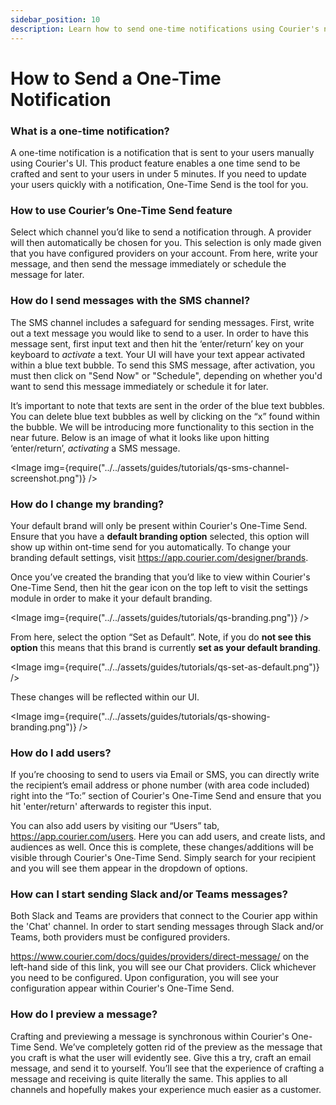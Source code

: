 ```yaml
---
sidebar_position: 10
description: Learn how to send one-time notifications using Courier's new UI.
---
```



# How to Send a One-Time Notification

### What is a one-time notification?

A one-time notification is a notification that is sent to your users manually using Courier's UI. This product feature enables a one time send to be crafted and sent to your users in under 5 minutes.
If you need to update your users quickly with a notification, One-Time Send is the tool for you. 

### How to use Courier’s One-Time Send feature

Select which channel you’d like to send a notification through. A provider will then automatically be chosen for you. This
selection is only made given that you have configured providers on your account. From here, write your message, and then send the message immediately or schedule the message for later.

### How do I send messages with the SMS channel?

The SMS channel includes a safeguard for sending messages. First, write out a text message you would like to send to a user. In order to have this message sent, first input text and then hit the 
‘enter/return’ key on your keyboard to *activate* a text. Your UI will have your text appear activated within a blue text bubble. To send this SMS message, after activation, you must then click on
"Send Now" or "Schedule", depending on whether you'd want to send this message immediately or schedule it for later.

It’s important to note that texts are sent in the order of the blue text bubbles. You can delete blue text bubbles as well by clicking on the “x” found within the bubble. We will be 
introducing more functionality to this section in the near future. Below is an image of what it looks like upon hitting ‘enter/return’, *activating* a SMS message.

<Image
  img={require("../../assets/guides/tutorials/qs-sms-channel-screenshot.png")}
/>

### How do I change my branding?

Your default brand will only be present within Courier's One-Time Send. Ensure that you have a **default branding option** selected, this option will show up within ont-time send for you automatically. To change your branding default settings, visit https://app.courier.com/designer/brands. 

Once you’ve created the branding that you’d like to view within Courier's One-Time Send, then hit the gear icon on the top left to visit the settings module in order to make it your default branding.

<Image
  img={require("../../assets/guides/tutorials/qs-branding.png")}
/>

From here, select the option “Set as Default”. Note, if you do **not see this option** this means that this brand is currently **set as your default branding**.


<Image
  img={require("../../assets/guides/tutorials/qs-set-as-default.png")}
/>

These changes will be reflected within our UI. 

<Image
  img={require("../../assets/guides/tutorials/qs-showing-branding.png")}
/>

### How do I add users?

If you’re choosing to send to users via Email or SMS, you can directly write the recipient’s email address or phone number (with area code included) right into the “To:” section of Courier's One-Time Send and 
ensure that you hit 'enter/return' afterwards to register this input.

You can also add users by visiting our “Users” tab, https://app.courier.com/users. Here you can add users, and create lists, and audiences as well. Once this is complete, these changes/additions
will be visible through Courier's One-Time Send. Simply search for your recipient and you will see them appear in the dropdown of options.

### How can I start sending Slack and/or Teams messages?

Both Slack and Teams are providers that connect to the Courier app within the 'Chat' channel. In order to start sending messages through Slack and/or Teams, both providers must 
be configured providers. 

https://www.courier.com/docs/guides/providers/direct-message/ on the left-hand side of this link, you will see our Chat providers. Click whichever you need to be configured. Upon configuration, you
will see your configuration appear within Courier's One-Time Send. 


### How do I preview a message?

Crafting and previewing a message is synchronous within Courier's One-Time Send. We’ve completely gotten rid of the preview as the message that you craft is what the user will evidently see. Give this a try, 
craft an email message, and send it to yourself. You’ll see that the experience of crafting a message and receiving is quite literally the same. This applies to all channels and hopefully makes your experience much easier as a customer. 
